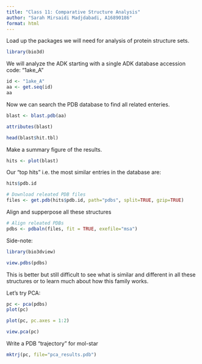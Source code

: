 ```yaml
---
title: "Class 11: Comparative Structure Analysis"
author: "Sarah Mirsaidi Madjdabadi, A16890186"
format: html
---
```


Load up the packages we will need for analysis of protein structure sets.

```r
library(bio3d)
```

We will analyze the ADK starting with a single ADK database accession code: "1ake_A"

```r
id <- "1ake_A"
aa <- get.seq(id)
aa
```
Now we can search the PDB database to find all related enteries.
```r
blast <- blast.pdb(aa)
```

```r
attributes(blast)
```

```r
head(blast$hit.tbl)
```

Make a summary figure of the results.
```r
hits <- plot(blast)
```

Our "top hits" i.e. the most similar entries in the database are:
```r
hits$pdb.id
```

```r
# Download releated PDB files
files <- get.pdb(hits$pdb.id, path="pdbs", split=TRUE, gzip=TRUE)
```

Align and supperpose all these structures
```r
# Align releated PDBs
pdbs <- pdbaln(files, fit = TRUE, exefile="msa")
```

Side-note:
```r
library(bio3dview)

view.pdbs(pdbs)
```

This is better but still difficult to see what is similar and different in all these structures or to learn much about how this family works.

Let's try PCA:
```r
pc <- pca(pdbs)
plot(pc)
```

```r
plot(pc, pc.axes = 1:2)
```

```r
view.pca(pc)
```

Write a PDB "trajectory" for mol-star
```r
mktrj(pc, file="pca_results.pdb")
```

